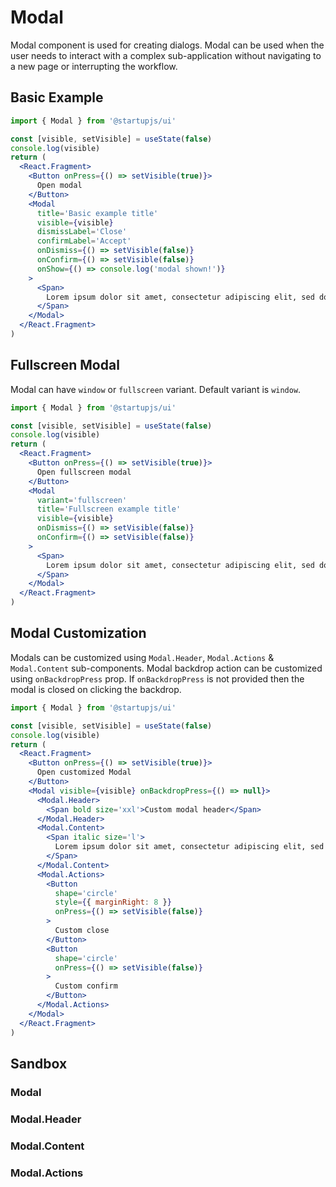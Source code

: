 
# Modal

Modal component is used for creating dialogs. Modal can be used when the user needs to interact with a complex sub-application without navigating to a new page or interrupting the workflow.


## Basic Example

```jsx
import { Modal } from '@startupjs/ui'
```

```jsx example
const [visible, setVisible] = useState(false)
console.log(visible)
return (
  <React.Fragment>
    <Button onPress={() => setVisible(true)}>
      Open modal
    </Button>
    <Modal
      title='Basic example title'
      visible={visible}
      dismissLabel='Close'
      confirmLabel='Accept'
      onDismiss={() => setVisible(false)}
      onConfirm={() => setVisible(false)}
      onShow={() => console.log('modal shown!')}
    >
      <Span>
        Lorem ipsum dolor sit amet, consectetur adipiscing elit, sed do eiusmod tempor incididunt ut labore et dolore magna aliqua. Ut enim ad minim veniam, quis nostrud exercitation ullamco laboris nisi ut aliquip ex ea commodo consequat. Duis aute irure dolor in reprehenderit.
      </Span>
    </Modal>
  </React.Fragment>
)
```

## Fullscreen Modal

Modal can have `window` or `fullscreen` variant. Default variant is `window`.

```jsx
import { Modal } from '@startupjs/ui'
```

```jsx example
const [visible, setVisible] = useState(false)
console.log(visible)
return (
  <React.Fragment>
    <Button onPress={() => setVisible(true)}>
      Open fullscreen modal
    </Button>
    <Modal
      variant='fullscreen'
      title='Fullscreen example title'
      visible={visible}
      onDismiss={() => setVisible(false)}
      onConfirm={() => setVisible(false)}
    >
      <Span>
        Lorem ipsum dolor sit amet, consectetur adipiscing elit, sed do eiusmod tempor incididunt ut labore et dolore magna aliqua. Ut enim ad minim veniam, quis nostrud exercitation ullamco laboris nisi ut aliquip ex ea commodo consequat. Duis aute irure dolor in reprehenderit.
      </Span>
    </Modal>
  </React.Fragment>
)
```

## Modal Customization

Modals can be customized using `Modal.Header`, `Modal.Actions` & `Modal.Content` sub-components. Modal backdrop action can be customized using `onBackdropPress` prop. If `onBackdropPress` is not provided then the modal is closed on clicking the backdrop.

```jsx
import { Modal } from '@startupjs/ui'
```

```jsx example
const [visible, setVisible] = useState(false)
console.log(visible)
return (
  <React.Fragment>
    <Button onPress={() => setVisible(true)}>
      Open customized Modal
    </Button>
    <Modal visible={visible} onBackdropPress={() => null}>
      <Modal.Header>
        <Span bold size='xxl'>Custom modal header</Span>
      </Modal.Header>
      <Modal.Content>
        <Span italic size='l'>
          Lorem ipsum dolor sit amet, consectetur adipiscing elit, sed do eiusmod tempor incididunt ut labore et dolore magna aliqua. Ut enim ad minim veniam, quis nostrud exercitation ullamco laboris nisi ut aliquip ex ea commodo consequat. Duis aute irure dolor in reprehenderit.
        </Span>
      </Modal.Content>
      <Modal.Actions>
        <Button
          shape='circle'
          style={{ marginRight: 8 }}
          onPress={() => setVisible(false)}
        >
          Custom close
        </Button>
        <Button
          shape='circle'
          onPress={() => setVisible(false)}
        >
          Custom confirm
        </Button>
      </Modal.Actions>
    </Modal>
  </React.Fragment>
)
```

## Sandbox

### Modal

<Sandbox Component={Modal} />

### Modal.Header

<Sandbox Component={Modal.Header} />

### Modal.Content

<Sandbox Component={Modal.Content} />

### Modal.Actions

<Sandbox Component={Modal.Actions} />